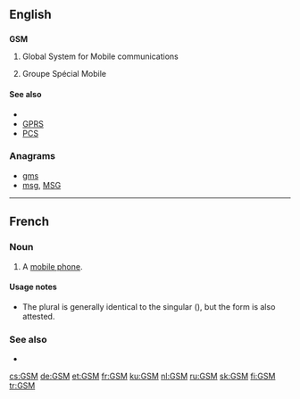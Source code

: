 {{also|gsm}}
==English==

==={{initialism-old|en}}===
'''GSM'''

# {{context|telecommunications|lang=en}} Global System for Mobile communications
# {{context|electronics|lang=en}} Groupe Spécial Mobile

====See also====
* {{pedia|Global System for Mobile Communications}}
* [[GPRS]]
* [[PCS]]

===Anagrams===
* [[gms#English|gms]]
* [[msg#English|msg]], [[MSG#English|MSG]]

----

==French==

===Noun===
{{fr-noun|m|pl=GSM}}

# {{context|Belgium|lang=fr}} A [[mobile phone]].

====Usage notes====
* The plural is generally identical to the singular ({{term||GSM|lang=fr}}), but the form {{term|GSMs|lang=fr}} is also attested.

===See also===
* {{l|fr|téléphone portable}}

[[cs:GSM]]
[[de:GSM]]
[[et:GSM]]
[[fr:GSM]]
[[ku:GSM]]
[[nl:GSM]]
[[ru:GSM]]
[[sk:GSM]]
[[fi:GSM]]
[[tr:GSM]]